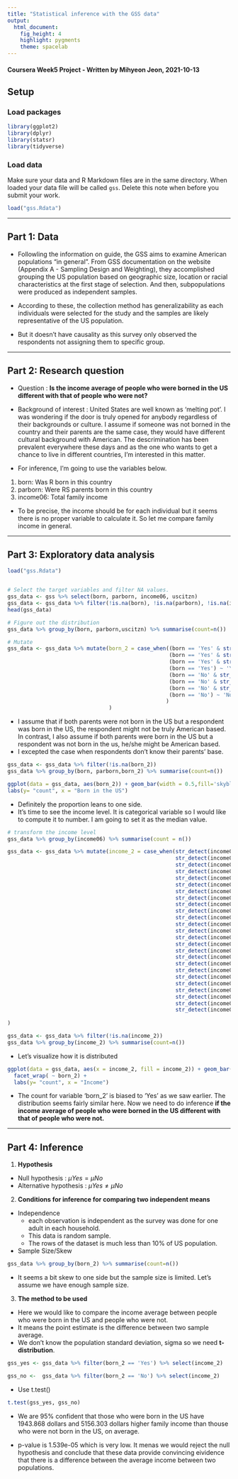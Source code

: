 ```yaml
---
title: "Statistical inference with the GSS data"
output: 
  html_document: 
    fig_height: 4
    highlight: pygments
    theme: spacelab
---
```


#### Coursera Week5 Project - Written by Mihyeon Jeon, 2021-10-13
## Setup

### Load packages

```r
library(ggplot2)
library(dplyr)
library(statsr)
library(tidyverse)
```

### Load data

Make sure your data and R Markdown files are in the same directory. When loaded
your data file will be called `gss`. Delete this note when before you submit 
your work. 

```r
load("gss.Rdata")
```



* * *

## Part 1: Data

- Followling the information on guide, the GSS aims to examine American populations "in general". From GSS documentation on the website (Appendix A - Sampling Design and Weighting), they accomplished grouping the US population based on geographic size, location or racial characteristics at the first stage of selection. And then, subpopulations were produced as independent samples.

- According to these, the collection method has generalizability as each individuals were selected for the study and the samples are likely representative of the US population.

- But it doesn't have causality as this survey only observed the respondents not assigning them to specific group.

* * *

## Part 2: Research question

- Question : **Is the income average of people who were borned in the US different with that of people who were not?**

- Background of interest : United States are well known as 'melting pot'. I was wondering if the door is truly opened for anybody regardless of their backgrounds or culture. I assume if someone was not borned in the country and their parents are the same case, they would have different cultural background with American.
The descrimination has been prevalent everywhere these days and as the one who wants to get a chance to live in different countries, I'm interested in this matter.

- For inference, I'm going to use the variables below.

1. born: Was R born in this country
2. parborn: Were RS parents born in this country
3. income06: Total family income
  - To be precise, the income should be for each individual but it seems there is no proper variable to calculate it. So let me compare family income in general.

* * *

## Part 3: Exploratory data analysis


```r
load("gss.Rdata")


# Select the target variables and filter NA values.
gss_data <- gss %>% select(born, parborn, income06, uscitzn)
gss_data <- gss_data %>% filter(!is.na(born), !is.na(parborn), !is.na(income06))
head(gss_data)

# Figure out the distribution
gss_data %>% group_by(born, parborn,uscitzn) %>% summarise(count=n())

# Mutate
gss_data <- gss_data %>% mutate(born_2 = case_when((born == 'Yes' & str_detect(parborn,'Not')) ~ NA_character_,
                                                   (born == 'Yes' & str_detect(parborn,'Dk For Both')) ~ NA_character_,
                                                   (born == 'Yes' & str_detect(parborn,'Neither')) ~ 'No',
                                                   (born == 'Yes') ~ 'Yes',
                                                   (born == 'No' & str_detect(parborn,'Not')) ~ NA_character_,
                                                   (born == 'No' & str_detect(parborn,'Dk For Both')) ~ NA_character_,
                                                   (born == 'No' & str_detect(parborn,'Both')) ~ 'Yes',
                                                   (born == 'No') ~ 'No'
                                                  )
                                )
```

* I assume that if both parents were not born in the US but a respondent was born in the US, the respondent might not be truly American based. In contrast, I also assume if both parents were born in the US but a respondent was not born in the us, he/she might be American based.
* I excepted the case when respondents don't know their parents' base.

```r

gss_data <- gss_data %>% filter(!is.na(born_2)) 
gss_data %>% group_by(born, parborn,born_2) %>% summarise(count=n())

ggplot(data = gss_data, aes(born_2)) + geom_bar(width = 0.5,fill='skyblue') +  
labs(y= "count", x = "Born in the US")

```

* Definitely the proportion leans to one side.
* It's time to see the income level. It is categorical variable so I would like to compute it to number. I am going to set it as the median value.

```r
# transform the income level
gss_data %>% group_by(income06) %>% summarise(count = n())

gss_data <- gss_data %>% mutate(income_2 = case_when(str_detect(income06, 'Under') ~ 1000,
                                                     str_detect(income06, '1 000') ~ 2000,
                                                     str_detect(income06, '3 000') ~ 3500,
                                                     str_detect(income06, '4 000') ~ 4500,
                                                     str_detect(income06, '5 000') ~ 5500,
                                                     str_detect(income06, '6 000') ~ 6500,
                                                     str_detect(income06, '7 000') ~ 7500,
                                                     str_detect(income06, '8 000') ~ 7500,
                                                     str_detect(income06, '10000') ~ 11250,
                                                     str_detect(income06, '12500') ~ 13750,
                                                     str_detect(income06, '15000') ~ 16250,
                                                     str_detect(income06, '17500') ~ 18750,
                                                     str_detect(income06, '20000') ~ 21250,
                                                     str_detect(income06, '22500') ~ 23750,
                                                     str_detect(income06, '25000') ~ 27500,
                                                     str_detect(income06, '30000') ~ 32500,
                                                     str_detect(income06, '35000') ~ 37500,
                                                     str_detect(income06, '40000') ~ 45000,
                                                     str_detect(income06, '50000') ~ 55000,
                                                     str_detect(income06, '60000') ~ 67500,
                                                     str_detect(income06, '75000') ~ 82500,
                                                     str_detect(income06, '90000') ~ 100000,
                                                     str_detect(income06, '110000') ~ 120000,
                                                     str_detect(income06, '130000') ~ 140000,
                                                     str_detect(income06, '150000') ~ 150000)
                                         
)

gss_data <- gss_data %>% filter(!is.na(income_2))
gss_data %>% group_by(income_2) %>% summarise(count=n())


```

* Let's visualize how it is distributed
```r
ggplot(data = gss_data, aes(x = income_2, fill = income_2)) + geom_bar(fill='skyblue') +
  facet_wrap( ~ born_2) +
  labs(y= "count", x = "Income")
```

* The count for variable 'born_2' is biased to 'Yes' as we saw earlier. The distribution seems fairly similar here. Now we need to do inference **if the income average of people who were borned in the US different with that of people who were not.**

* * *

## Part 4: Inference

1. **Hypothesis**
  * Null hypothesis : $\mu Yes = \mu No$
  * Alternative hypothesis : $\mu Yes \neq \mu No$

2. **Conditions for inference for comparing two independent means**
  * Independence
    - each observation is independent as the survey was done for one adult in each household.
    - This data is random sample.
    - The rows of the dataset is much less than 10% of US population.
  * Sample Size/Skew
```r
gss_data %>% group_by(born_2) %>% summarise(count=n())
```
    
  - It seems a bit skew to one side but the sample size is limited. Let's assume we have enough sample size.
    

3. **The method to be used**
  * Here we would like to compare the income average between people who were born in the US and people who were not.
  * It means the point estimate is the difference between two sample average.
  * We don't know the population standard deviation, sigma so we need **t-distribution**.

```r
gss_yes <- gss_data %>% filter(born_2 == 'Yes') %>% select(income_2)

gss_no <-  gss_data %>% filter(born_2 == 'No') %>% select(income_2)

```

* Use t.test()
```r
t.test(gss_yes, gss_no)
```


* We are 95% confident that those who were born in the US have 1943.868 dollars and 5156.303 dollars higher family income than thouse who were not born in the US, on average.

* p-value is 1.539e-05 which is very low. It menas we would reject the null hypothesis and conclude that these data provide convincing eividence that there is a difference between the average income between two populations.
